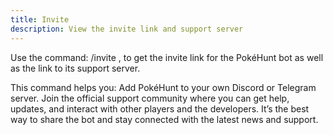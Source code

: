 ```yaml
---
title: Invite
description: View the invite link and support server
---
```


Use the command:
/invite , 
to get the invite link for the PokéHunt bot as well as the link to its support server.

This command helps you:
Add PokéHunt to your own Discord or Telegram server.
Join the official support community where you can get help, updates, and interact with other players and the developers.
It’s the best way to share the bot and stay connected with the latest news and support.